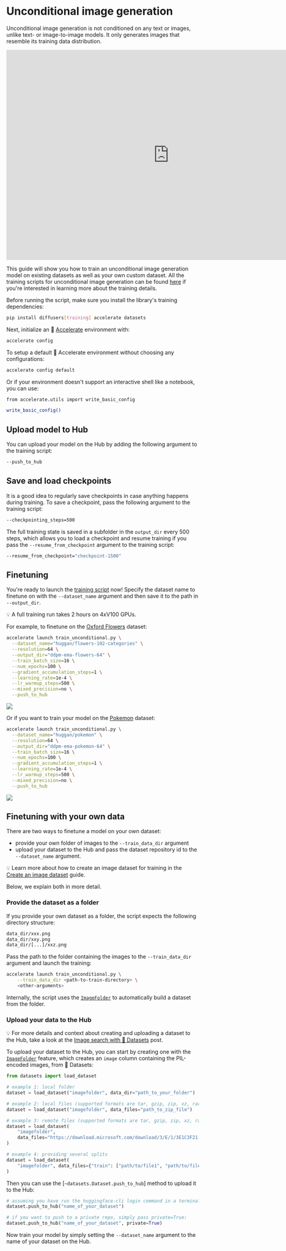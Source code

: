 <!--Copyright 2023 The HuggingFace Team. All rights reserved.

Licensed under the Apache License, Version 2.0 (the "License"); you may not use this file except in compliance with
the License. You may obtain a copy of the License at

http://www.apache.org/licenses/LICENSE-2.0

Unless required by applicable law or agreed to in writing, software distributed under the License is distributed on
an "AS IS" BASIS, WITHOUT WARRANTIES OR CONDITIONS OF ANY KIND, either express or implied. See the License for the
specific language governing permissions and limitations under the License.
-->

# Unconditional image generation

Unconditional image generation is not conditioned on any text or images, unlike text- or image-to-image models. It only generates images that resemble its training data distribution.

<iframe
	src="https://stevhliu-ddpm-butterflies-128.hf.space"
	frameborder="0"
	width="850"
	height="550"
></iframe>


This guide will show you how to train an unconditional image generation model on existing datasets as well as your own custom dataset. All the training scripts for unconditional image generation can be found [here](https://github.com/huggingface/diffusers/tree/main/examples/unconditional_image_generation) if you're interested in learning more about the training details.

Before running the script, make sure you install the library's training dependencies:

```bash
pip install diffusers[training] accelerate datasets
```

Next, initialize an 🤗 [Accelerate](https://github.com/huggingface/accelerate/) environment with:

```bash
accelerate config
```

To setup a default 🤗 Accelerate environment without choosing any configurations:

```bash
accelerate config default
```

Or if your environment doesn't support an interactive shell like a notebook, you can use:

```bash
from accelerate.utils import write_basic_config

write_basic_config()
```

## Upload model to Hub

You can upload your model on the Hub by adding the following argument to the training script:

```bash
--push_to_hub
```

## Save and load checkpoints

It is a good idea to regularly save checkpoints in case anything happens during training. To save a checkpoint, pass the following argument to the training script:

```bash
--checkpointing_steps=500
```

The full training state is saved in a subfolder in the `output_dir` every 500 steps, which allows you to load a checkpoint and resume training if you pass the `--resume_from_checkpoint` argument to the training script:

```bash
--resume_from_checkpoint="checkpoint-1500"
```

## Finetuning

You're ready to launch the [training script](https://github.com/huggingface/diffusers/blob/main/examples/unconditional_image_generation/train_unconditional.py) now! Specify the dataset name to finetune on with the `--dataset_name` argument and then save it to the path in `--output_dir`.

<Tip>

💡 A full training run takes 2 hours on 4xV100 GPUs.

</Tip>

For example, to finetune on the [Oxford Flowers](https://huggingface.co/datasets/huggan/flowers-102-categories) dataset:

```bash
accelerate launch train_unconditional.py \
  --dataset_name="huggan/flowers-102-categories" \
  --resolution=64 \
  --output_dir="ddpm-ema-flowers-64" \
  --train_batch_size=16 \
  --num_epochs=100 \
  --gradient_accumulation_steps=1 \
  --learning_rate=1e-4 \
  --lr_warmup_steps=500 \
  --mixed_precision=no \
  --push_to_hub
```

<div class="flex justify-center">
    <img src="https://user-images.githubusercontent.com/26864830/180248660-a0b143d0-b89a-42c5-8656-2ebf6ece7e52.png"/>
</div>

Or if you want to train your model on the [Pokemon](https://huggingface.co/datasets/huggan/pokemon) dataset:

```bash
accelerate launch train_unconditional.py \
  --dataset_name="huggan/pokemon" \
  --resolution=64 \
  --output_dir="ddpm-ema-pokemon-64" \
  --train_batch_size=16 \
  --num_epochs=100 \
  --gradient_accumulation_steps=1 \
  --learning_rate=1e-4 \
  --lr_warmup_steps=500 \
  --mixed_precision=no \
  --push_to_hub
```

<div class="flex justify-center">
    <img src="https://user-images.githubusercontent.com/26864830/180248200-928953b4-db38-48db-b0c6-8b740fe6786f.png"/>
</div>

## Finetuning with your own data

There are two ways to finetune a model on your own dataset:

- provide your own folder of images to the `--train_data_dir` argument
- upload your dataset to the Hub and pass the dataset repository id to the `--dataset_name` argument.

<Tip>

💡 Learn more about how to create an image dataset for training in the [Create an image dataset](https://huggingface.co/docs/datasets/image_dataset) guide. 

</Tip>

Below, we explain both in more detail.

### Provide the dataset as a folder

If you provide your own dataset as a folder, the script expects the following directory structure:

```bash
data_dir/xxx.png
data_dir/xxy.png
data_dir/[...]/xxz.png
```

Pass the path to the folder containing the images to the `--train_data_dir` argument and launch the training:

```bash
accelerate launch train_unconditional.py \
    --train_data_dir <path-to-train-directory> \
    <other-arguments>
```

Internally, the script uses the [`ImageFolder`](https://huggingface.co/docs/datasets/image_load#imagefolder) to automatically build a dataset from the folder.

### Upload your data to the Hub

<Tip>

💡 For more details and context about creating and uploading a dataset to the Hub, take a look at the [Image search with 🤗 Datasets](https://huggingface.co/blog/image-search-datasets) post.

</Tip>

To upload your dataset to the Hub, you can start by creating one with the [`ImageFolder`](https://huggingface.co/docs/datasets/image_load#imagefolder) feature, which creates an `image` column containing the PIL-encoded images, from 🤗 Datasets:

```python
from datasets import load_dataset

# example 1: local folder
dataset = load_dataset("imagefolder", data_dir="path_to_your_folder")

# example 2: local files (supported formats are tar, gzip, zip, xz, rar, zstd)
dataset = load_dataset("imagefolder", data_files="path_to_zip_file")

# example 3: remote files (supported formats are tar, gzip, zip, xz, rar, zstd)
dataset = load_dataset(
    "imagefolder",
    data_files="https://download.microsoft.com/download/3/E/1/3E1C3F21-ECDB-4869-8368-6DEBA77B919F/kagglecatsanddogs_3367a.zip",
)

# example 4: providing several splits
dataset = load_dataset(
    "imagefolder", data_files={"train": ["path/to/file1", "path/to/file2"], "test": ["path/to/file3", "path/to/file4"]}
)
```

Then you can use the [`~datasets.Dataset.push_to_hub`] method to upload it to the Hub:

```python
# assuming you have run the huggingface-cli login command in a terminal
dataset.push_to_hub("name_of_your_dataset")

# if you want to push to a private repo, simply pass private=True:
dataset.push_to_hub("name_of_your_dataset", private=True)
```

Now train your model by simply setting the `--dataset_name` argument to the name of your dataset on the Hub.

